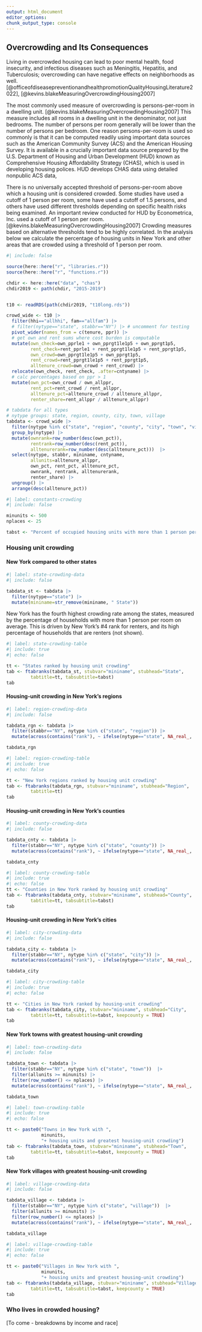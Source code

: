 ```yaml
---
output: html_document
editor_options:
chunk_output_type: console
---
```


## Overcrowding and Its Consequences

Living in overcrowded housing can lead to poor mental health, food insecurity, and infectious diseases such as Meningitis, Hepatitis, and Tuberculosis; overcrowding can have negative effects on neighborhoods as well. [@officeofdiseasepreventionandhealthpromotionQualityHousingLiterature2022], [@kevins.blakeMeasuringOvercrowdingHousing2007]

The most commonly used measure of overcrowding is persons-per-room in a dwelling unit. [@kevins.blakeMeasuringOvercrowdingHousing2007] This measure includes all rooms in a dwelling unit in the denominator, not just bedrooms. The number of persons per room generally will be lower than the number of persons per bedroom. One reason persons-per-room is used so commonly is that it can be computed readily using important data sources such as the American Community Survey (ACS) and the American Housing Survey. It is available in a crucially important data source prepared by the U.S. Department of Housing and Urban Development (HUD) known as Comprehensive Housing Affordability Strategy (CHAS), which is used in developing housing polices. HUD develops CHAS data using detailed nonpublic ACS data, 

There is no universally accepted threshold of persons-per-room above which a housing unit is considered crowded. Some studies have used a cutoff of 1 person per room, some have used a cutoff of 1.5 persons, and others have used different thresholds depending on specific health risks being examined. An important review conducted for HUD by Econometrica, Inc. used a cutoff of 1 person per room. [@kevins.blakeMeasuringOvercrowdingHousing2007] Crowding measures based on alternative thresholds tend to be highly correlated. In the analysis below we calculate the percentage of housing units in New York and other areas that are crowded using a threshold of 1 person per room.


```r
#| include: false

source(here::here("r", "libraries.r"))
source(here::here("r", "functions.r"))

chdir <- here::here("data", "chas")
chdir2019 <- path(chdir, "2015-2019")


t10 <- readRDS(path(chdir2019, "t10long.rds"))

crowd_wide <- t10 |> 
  filter(hhi=="allhhi", fam=="allfam") |> 
  # filter(nytype=="state", stabbr=="NY") |> # uncomment for testing
  pivot_wider(names_from = c(tenure, ppr)) |> 
  # get own and rent sums where cost burden is computable
  mutate(own_check=own_pprle1 + own_pprgt1le1p5 + own_pprgt1p5,
         rent_check=rent_pprle1 + rent_pprgt1le1p5 + rent_pprgt1p5,
         own_crowd=own_pprgt1le1p5 + own_pprgt1p5,
         rent_crowd=rent_pprgt1le1p5 + rent_pprgt1p5,
         alltenure_crowd=own_crowd + rent_crowd) |> 
  relocate(own_check, rent_check, .after=cntyname) |> 
  # calc percentages based on ppr > 1
  mutate(own_pct=own_crowd / own_allppr,
         rent_pct=rent_crowd / rent_allppr,
         alltenure_pct=alltenure_crowd / alltenure_allppr,
         renter_share=rent_allppr / alltenure_allppr)

# tabdata for all types
# nytype groups: state, region, county, city, town, village
tabdata <- crowd_wide |> 
  filter(nytype %in% c("state", "region", "county", "city", "town", "village")) |>
  group_by(nytype) |> 
  mutate(ownrank=row_number(desc(own_pct)),
         rentrank=row_number(desc(rent_pct)),
         alltenurerank=row_number(desc(alltenure_pct)))  |> 
  select(nytype, stabbr, mininame, cntyname, 
         allunits=alltenure_allppr,
         own_pct, rent_pct, alltenure_pct, 
         ownrank, rentrank, alltenurerank,
         renter_share) |> 
  ungroup() |> 
  arrange(desc(alltenure_pct))

```


```r
#| label: constants-crowding
#| include: false

minunits <- 500
nplaces <- 25

tabst <- "Percent of occupied housing units with more than 1 person per room"

```

### Housing unit crowding


#### New York compared to other states

```r
#| label: state-crowding-data
#| include: false

tabdata_st <- tabdata |> 
  filter(nytype=="state") |> 
  mutate(mininame=str_remove(mininame, " State"))

```


New York has the fourth highest crowding rate among the states, measured by the percentage of households with more than 1 person per room on average. This is driven by New York's #4 rank for renters, and its high percentage of households that are renters (not shown).

```r
#| label: state-crowding-table
#| include: true
#| echo: false

tt <- "States ranked by housing unit crowding"
tab <- ftabranks(tabdata_st, stubvar="mininame", stubhead="State",
         tabtitle=tt, tabsubtitle=tabst)
tab

```

#### Housing-unit crowding in New York's regions

```r
#| label: region-crowding-data
#| include: false

tabdata_rgn <- tabdata |> 
  filter(stabbr=="NY", nytype %in% c("state", "region")) |>  
  mutate(across(contains("rank"), ~ ifelse(nytype=="state", NA_real_, .x)))

tabdata_rgn

```


```r
#| label: region-crowding-table
#| include: true
#| echo: false

tt <- "New York regions ranked by housing unit crowding"
tab <- ftabranks(tabdata_rgn, stubvar="mininame", stubhead="Region",
         tabtitle=tt)
tab

```

#### Housing-unit crowding in New York's counties

```r
#| label: county-crowding-data
#| include: false

tabdata_cnty <- tabdata |> 
  filter(stabbr=="NY", nytype %in% c("state", "county")) |>  
  mutate(across(contains("rank"), ~ ifelse(nytype=="state", NA_real_, .x)))

tabdata_cnty

```

```r
#| label: county-crowding-table
#| include: true
#| echo: false
tt <- "Counties in New York ranked by housing unit crowding"
tab <- ftabranks(tabdata_cnty, stubvar="mininame", stubhead="County",
         tabtitle=tt, tabsubtitle=tabst)
tab

```

#### Housing-unit crowding in New York's cities

```r
#| label: city-crowding-data
#| include: false

tabdata_city <- tabdata |> 
  filter(stabbr=="NY", nytype %in% c("state", "city")) |>  
  mutate(across(contains("rank"), ~ ifelse(nytype=="state", NA_real_, .x)))

tabdata_city


```

```r
#| label: city-crowding-table
#| include: true
#| echo: false

tt <- "Cities in New York ranked by housing-unit crowding"
tab <- ftabranks(tabdata_city, stubvar="mininame", stubhead="City",
         tabtitle=tt, tabsubtitle=tabst, keepcounty = TRUE)
tab

```

#### New York towns with greatest housing-unit crowding

```r
#| label: town-crowding-data
#| include: false

tabdata_town <- tabdata |> 
  filter(stabbr=="NY", nytype %in% c("state", "town"))  |> 
  filter(allunits >= minunits) |> 
  filter(row_number() <= nplaces) |>  
  mutate(across(contains("rank"), ~ ifelse(nytype=="state", NA_real_, .x)))

tabdata_town

```

```r
#| label: town-crowding-table
#| include: true
#| echo: false

tt <- paste0("Towns in New York with ",
             minunits, 
             "+ housing units and greatest housing-unit crowding")
tab <- ftabranks(tabdata_town, stubvar="mininame", stubhead="Town",
         tabtitle=tt, tabsubtitle=tabst, keepcounty = TRUE)
tab

```

#### New York villages with greatest housing-unit crowding

```r
#| label: village-crowding-data
#| include: false

tabdata_village <- tabdata |> 
  filter(stabbr=="NY", nytype %in% c("state", "village"))  |> 
  filter(allunits >= minunits) |> 
  filter(row_number() <= nplaces) |>  
  mutate(across(contains("rank"), ~ ifelse(nytype=="state", NA_real_, .x)))

tabdata_village

```

```r
#| label: village-crowding-table
#| include: true
#| echo: false

tt <- paste0("Villages in New York with ",
             minunits, 
             "+ housing units and greatest housing-unit crowding")
tab <- ftabranks(tabdata_village, stubvar="mininame", stubhead="Village",
         tabtitle=tt, tabsubtitle=tabst, keepcounty = TRUE)
tab
```

### Who lives in crowded housing?

\[To come - breakdowns by income and race\]
